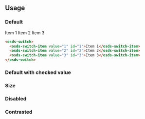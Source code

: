 
<GenericStyle />

## Usage

### Default
<Canvas withSource="none">
  <osds-switch>
    <osds-switch-item value="1" id="1">Item 1</osds-switch-item>
    <osds-switch-item value="2" id="2">Item 2</osds-switch-item>
    <osds-switch-item value="3" id="3">Item 3</osds-switch-item>
  </osds-switch>
</Canvas >

```html
<osds-switch>
  <osds-switch-item value="1" id="1">Item 1</osds-switch-item>
  <osds-switch-item value="2" id="2">Item 2</osds-switch-item>
  <osds-switch-item value="3" id="3">Item 3</osds-switch-item>
</osds-switch>
```

### Default with checked value
<CheckedProperty />

### Size
<SizeProperty />

### Disabled
<DisabledProperty />

### Contrasted
<ContrastedProperty />
